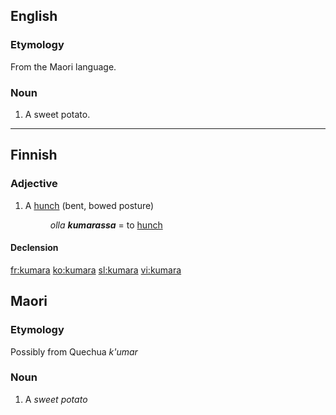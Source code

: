 ==English==

===Etymology===
From the Maori language.

===Noun===
{{en-noun|kumara|}}

# {{New Zealand}} A sweet potato.

----

==Finnish==

===Adjective===
{{fi-adj||comp=kumarampi|sup=kumarin}}

# A [[hunch]] (bent, bowed posture)
#: ''olla '''kumarassa''''' = to [[hunch]]

====Declension====
{{fi-decl-koira|kumar|||a|}}

[[fr:kumara]]
[[ko:kumara]]
[[sl:kumara]]
[[vi:kumara]]

==Maori==

===Etymology===
Possibly from Quechua ''k'umar''
===Noun===

#A ''sweet potato''